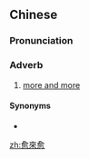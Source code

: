 {{also|愈来愈}}
==Chinese==
{{zh-forms|s=愈来愈}}

===Pronunciation===
{{zh-pron
|m=yùláiyù
|cat=adv
}}

===Adverb===
{{zh-adv}}

# [[more and more]]

====Synonyms====
* {{zh-l|越來越……}}

[[zh:愈來愈]]